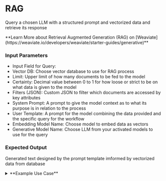# RAG

Query a chosen LLM with a structured prompt and vectorized data and retrieve its response

<Callout emoji="💡">
    **Learn More about Retrieval Augmented Generation (RAG) on [Weaviate](https://weaviate.io/developers/weaviate/starter-guides/generative)**
</Callout>

### Input Parameters

- Input Field for Query:
- Vector DB: Choose vector database to use for RAG process
- Limit: Upper limit of how many documents to be fed to the model
- Certainty: Decimal value between 0 to 1 for how loose or strict to be on what data is given to the model
- Filters (JSON): Custom JSON to filter which documents are accessed by key attributes
- System Prompt: A prompt to give the model context as to what its purpose is in relation to the process
- User Template: A prompt for the model combining the data provided and the specific query for the workflow
- Embedding Model Name: Choose model to embed data as vectors
- Generative Model Name: Choose LLM from your activated models to use for the query

### Expected Output

Generated text designed by the prompt template imformed by vectorized data from database

<details>
<summary>**Example Use Case**</summary>

In this example, a vector database of recipes is embedded using OpenAI's ADA-002 model and combined with a prompt and 
GPT 3.5 is queried and its response is the output

![Workflow](/assets/rag-workflow.png)
![System Prompt](/assets/rag-system-prompt.png)
![User Template](/assets/rag-user-template.png)


</details>
